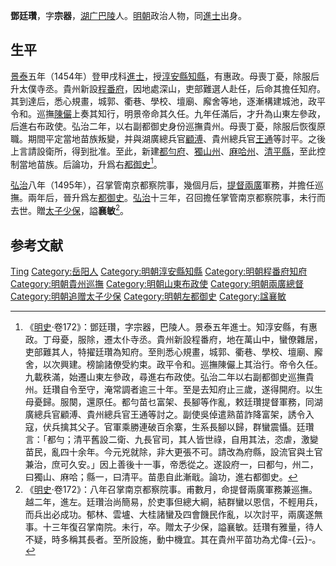 {{Otheruses|other=谥号襄敏的其他邓姓人物|邓襄敏}}

'''鄧廷瓚'''，字'''宗器'''，[[湖广|湖广]][[巴陵|巴陵]]人。[[明朝|明朝]]政治人物，同[[進士|進士]]出身。

== 生平 ==
[[景泰_(明朝)|景泰]]五年（1454年）登甲戌科[[進士|進士]]，授[[淳安縣|淳安縣]][[知縣|知縣]]，有惠政。母喪丁憂，除服后升太僕寺丞。貴州新設[[程番府|程番府]]，因地處深山，吏部難選人赴任，后命其擔任知府。其到達后，悉心規畫，城郭、衢巷、學校、壇廟、廨舍等地，逐漸構建城池，政平令和。巡撫[[陳儼|陳儼]]上奏其知行，明景帝命其久任。九年任滿后，才升為山東左參政，后進右布政使。弘治二年，以右副都御史身份巡撫貴州。母喪丁憂，除服后恢復原職。期間平定當地苗族叛變，并與湖廣總兵官[[顧溥|顧溥]]、貴州總兵官[[王通|王通]]等討平。之後上言請設衛所，得到批准。至此，新建[[都勻府|都勻府]]、[[獨山州|獨山州]]、[[麻哈州|麻哈州]]、[[清平縣|清平縣]]，至此控制當地苗族。后論功，升爲右[[都御史|都御史]]<ref>《[[明史|明史]]·卷172》：鄧廷瓚，字宗器，巴陵人。景泰五年進士。知淳安縣，有惠政。丁母憂，服除，遷太仆寺丞。貴州新設程番府，地在萬山中，蠻僚雜居，吏部難其人，特擢廷瓚為知府。至則悉心規畫，城郭、衢巷、學校、壇廟、廨舍，以次興建。榜諭諸僚受約束。政平令和。巡撫陳儼上其治行。帝令久任。九載秩滿，始遷山東左參政，尋進右布政使。弘治二年以右副都御史巡撫貴州。廷瓚自令至守，淹常調者逾三十年。至是去知府止三歲，遂得開府。以生母憂歸。服闋，還原任。都勻苗乜富架、長腳等作亂，敕廷瓚提督軍務，同湖廣總兵官顧溥、貴州總兵官王通等討之。副使吳倬遣熟苗詐降富架，誘令入寇，伏兵擒其父子。官軍乘勝連破百余寨，生系長腳以歸，群蠻震懾。廷瓚言：「都勻；清平舊設二衛、九長官司，其人皆世祿，自用其法，恣虐，激變苗民，亂四十余年。今元兇就除，非大更張不可。請改為府縣，設流官與土官兼治，庶可久安。」因上善後十一事，帝悉從之。遂設府一，曰都勻，州二，曰獨山、麻哈；縣一，曰清平。苗患自此漸戢。論功，進右都御史。</ref>。

[[弘治_(明朝)|弘治]]八年（1495年），召掌管南京都察院事，幾個月后，[[兩廣總督|提督兩廣]]軍務，并擔任巡撫。兩年后，晉升爲左[[都御史|都御史]]。[[弘治_(明朝)|弘治]]十三年，召回擔任掌管南京都察院事，未行而去世。贈[[太子少保|太子少保]]，謚'''襄敏'''<ref>《[[明史|明史]]·卷172》：八年召掌南京都察院事。甫數月，命提督兩廣軍務兼巡撫。越二年，進左。廷瓚治尚簡易，於吏事但總大綱，結群蠻以恩信，不輕用兵，而兵出必成功。郁林、雲壚、大桂諸蠻及四會饑民作亂，以次討平，兩廣遂無事。十三年復召掌南院。未行，卒。贈太子少保，謚襄敏。廷瓚有雅量，待人不疑，時多稱其長者。至所設施，動中機宜。其在貴州平苗功為尤偉-{云}-。</ref>。

== 参考文献 ==
{{wikisource|明史/卷172}}
{{Reflist}}

{{景泰五年甲戌科殿試金榜}}
{{Authority control}}
{{DEFAULTSORT:Deng邓}}
[[Category:邓姓|Ting]]
[[Category:岳阳人|Category:岳阳人]]
[[Category:明朝淳安縣知縣|Category:明朝淳安縣知縣]]
[[Category:明朝程番府知府|Category:明朝程番府知府]]
[[Category:明朝貴州巡撫|Category:明朝貴州巡撫]]
[[Category:明朝山東布政使|Category:明朝山東布政使]]
[[Category:明朝兩廣總督|Category:明朝兩廣總督]]
[[Category:明朝追赠太子少保|Category:明朝追赠太子少保]]
[[Category:明朝左都御史|Category:明朝左都御史]]
[[Category:諡襄敏|Category:諡襄敏]]
